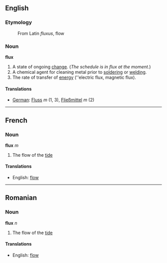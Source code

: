 ==English==
===Etymology===
: From Latin ''fluxus'', flow

===Noun===
'''flux'''

# A state of ongoing [[change]]. (''The schedule is in flux at the moment.'')
# A chemical agent for cleaning metal prior to [[solder]]ing or [[weld]]ing.
# The rate of transfer of [[energy]] (''electric flux, magnetic flux).

====Translations====
*[[German]]: [[Fluss]] ''m'' (1, 3), [[Fließmittel]] ''m'' (2)

----
==French==
===Noun===
'''flux''' ''m''

# The flow of the [[tide]]

====Translations====
*English: [[flow]]

----
==Romanian==
===Noun===
'''flux''' ''n''

# The flow of the [[tide]]

====Translations====
*English: [[flow]]